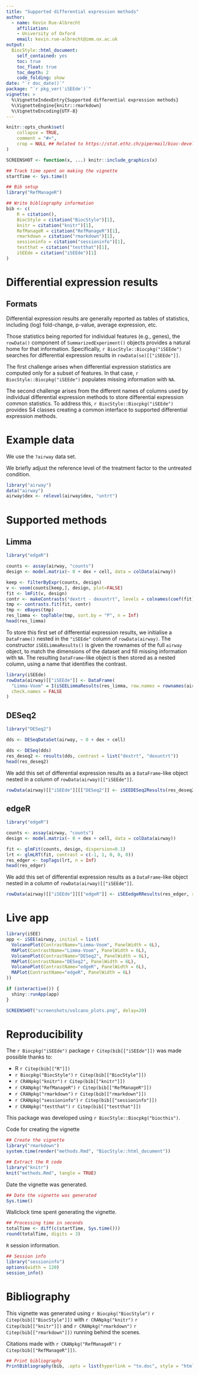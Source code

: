 ```yaml
---
title: "Supported differential expression methods"
author: 
  - name: Kevin Rue-Albrecht
    affiliation:
    - University of Oxford
    email: kevin.rue-albrecht@imm.ox.ac.uk
output: 
  BiocStyle::html_document:
    self_contained: yes
    toc: true
    toc_float: true
    toc_depth: 2
    code_folding: show
date: "`r doc_date()`"
package: "`r pkg_ver('iSEEde')`"
vignette: >
  %\VignetteIndexEntry{Supported differential expression methods}
  %\VignetteEngine{knitr::rmarkdown}
  %\VignetteEncoding{UTF-8}  
---
```


```r
knitr::opts_chunk$set(
    collapse = TRUE,
    comment = "#>",
    crop = NULL ## Related to https://stat.ethz.ch/pipermail/bioc-devel/2020-April/016656.html
)
```

```r
SCREENSHOT <- function(x, ...) knitr::include_graphics(x)
```

```r
## Track time spent on making the vignette
startTime <- Sys.time()

## Bib setup
library("RefManageR")

## Write bibliography information
bib <- c(
    R = citation(),
    BiocStyle = citation("BiocStyle")[1],
    knitr = citation("knitr")[1],
    RefManageR = citation("RefManageR")[1],
    rmarkdown = citation("rmarkdown")[1],
    sessioninfo = citation("sessioninfo")[1],
    testthat = citation("testthat")[1],
    iSEEde = citation("iSEEde")[1]
)
```

# Differential expression results

## Formats

Differential expression results are generally reported as tables of statistics, including (log) fold-change, p-value, average expression, etc.

Those statistics being reported for individual features (e.g., genes), the `rowData()` component of `SummarizedExperiment()` objects provides a natural home for that information.
Specifically, `r BiocStyle::Biocpkg("iSEEde")` searches for differential expression results in `rowData(se)[["iSEEde"]]`.

The first challenge arises when differential expression statistics are computed only for a subset of features.
In that case, `r BiocStyle::Biocpkg("iSEEde")` populates missing information with `NA`.

The second challenge arises from the different names of columns used by individual differential expression methods to store differential expression common statistics.
To address this, `r BiocStyle::Biocpkg("iSEEde")` provides S4 classes creating a common interface to supported differential expression methods.

# Example data

We use the `?airway` data set.

We briefly adjust the reference level of the treatment factor to the untreated condition.

```r
library("airway")
data("airway")
airway$dex <- relevel(airway$dex, "untrt")
```

# Supported methods

## Limma

```r
library("edgeR")

counts <- assay(airway, "counts")
design <- model.matrix(~ 0 + dex + cell, data = colData(airway))

keep <- filterByExpr(counts, design)
v <- voom(counts[keep,], design, plot=FALSE)
fit <- lmFit(v, design)
contr <- makeContrasts("dextrt - dexuntrt", levels = colnames(coef(fit)))
tmp <- contrasts.fit(fit, contr)
tmp <- eBayes(tmp)
res_limma <- topTable(tmp, sort.by = "P", n = Inf)
head(res_limma)
```

To store this first set of differential expression results, we initialise a `DataFrame()` nested in the `"iSEEde"` column of `rowData(airway)`.
The constructor `iSEELimmaResults()` is given the rownames of the full `airway` object, to match the dimensions of the dataset and fill missing information with `NA`.
The resulting `DataFrame`-like object is then stored as a nested column, using a name that identifies the contrast.

```r
library(iSEEde)
rowData(airway)[["iSEEde"]] <- DataFrame(
  "Limma-Voom" = I(iSEELimmaResults(res_limma, row.names = rownames(airway))),
  check.names = FALSE
)
```

## DESeq2

```r
library("DESeq2")

dds <- DESeqDataSet(airway, ~ 0 + dex + cell)

dds <- DESeq(dds)
res_deseq2 <- results(dds, contrast = list("dextrt", "dexuntrt"))
head(res_deseq2)
```

We add this set of differential expression results as a `DataFrame`-like object nested in a column of `rowData(airway)[["iSEEde"]]`.

```r
rowData(airway)[["iSEEde"]][["DESeq2"]] <- iSEEDESeq2Results(res_deseq2, row.names = rownames(airway))
```

## edgeR

```r
library("edgeR")

counts <- assay(airway, "counts")
design <- model.matrix(~ 0 + dex + cell, data = colData(airway))

fit <- glmFit(counts, design, dispersion=0.1)
lrt <- glmLRT(fit, contrast = c(-1, 1, 0, 0, 0))
res_edger <- topTags(lrt, n = Inf)
head(res_edger)
```

We add this set of differential expression results as a `DataFrame`-like object nested in a column of `rowData(airway)[["iSEEde"]]`.

```r
rowData(airway)[["iSEEde"]][["edgeR"]] <- iSEEedgeRResults(res_edger, row.names = rownames(airway))
```

# Live app

```r
library(iSEE)
app <- iSEE(airway, initial = list(
  VolcanoPlot(ContrastName="Limma-Voom", PanelWidth = 6L),
  MAPlot(ContrastName="Limma-Voom", PanelWidth = 6L),
  VolcanoPlot(ContrastName="DESeq2", PanelWidth = 6L),
  MAPlot(ContrastName="DESeq2", PanelWidth = 6L),
  VolcanoPlot(ContrastName="edgeR", PanelWidth = 6L),
  MAPlot(ContrastName="edgeR", PanelWidth = 6L)
))

if (interactive()) {
  shiny::runApp(app)
}
```

```r
SCREENSHOT("screenshots/volcano_plots.png", delay=20)
```

# Reproducibility

The `r Biocpkg("iSEEde")` package `r Citep(bib[["iSEEde"]])` was made possible thanks to:

* R `r Citep(bib[["R"]])`
* `r Biocpkg("BiocStyle")` `r Citep(bib[["BiocStyle"]])`
* `r CRANpkg("knitr")` `r Citep(bib[["knitr"]])`
* `r CRANpkg("RefManageR")` `r Citep(bib[["RefManageR"]])`
* `r CRANpkg("rmarkdown")` `r Citep(bib[["rmarkdown"]])`
* `r CRANpkg("sessioninfo")` `r Citep(bib[["sessioninfo"]])`
* `r CRANpkg("testthat")` `r Citep(bib[["testthat"]])`

This package was developed using `r BiocStyle::Biocpkg("biocthis")`.


Code for creating the vignette

```r
## Create the vignette
library("rmarkdown")
system.time(render("methods.Rmd", "BiocStyle::html_document"))

## Extract the R code
library("knitr")
knit("methods.Rmd", tangle = TRUE)
```

Date the vignette was generated.

```r
## Date the vignette was generated
Sys.time()
```

Wallclock time spent generating the vignette.

```r
## Processing time in seconds
totalTime <- diff(c(startTime, Sys.time()))
round(totalTime, digits = 3)
```

`R` session information.

```r
## Session info
library("sessioninfo")
options(width = 120)
session_info()
```



# Bibliography

This vignette was generated using `r Biocpkg("BiocStyle")` `r Citep(bib[["BiocStyle"]])`
with `r CRANpkg("knitr")` `r Citep(bib[["knitr"]])` and `r CRANpkg("rmarkdown")` `r Citep(bib[["rmarkdown"]])` running behind the scenes.

Citations made with `r CRANpkg("RefManageR")` `r Citep(bib[["RefManageR"]])`.

```r
## Print bibliography
PrintBibliography(bib, .opts = list(hyperlink = "to.doc", style = "html"))
```

<!-- Links -->

[scheme-wikipedia]: https://en.wikipedia.org/wiki/Uniform_Resource_Identifier#Syntax
[iana-uri]: https://www.iana.org/assignments/uri-schemes/uri-schemes.xhtml